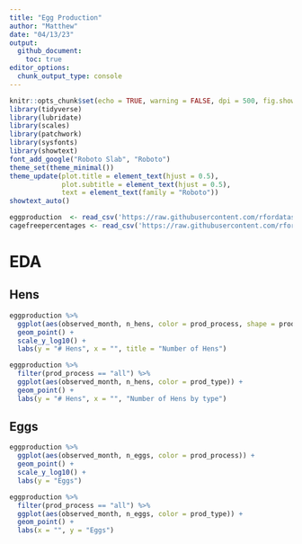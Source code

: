 ```yaml
---
title: "Egg Production"
author: "Matthew"
date: "04/13/23"
output: 
  github_document:
    toc: true
editor_options: 
  chunk_output_type: console
---
```


```r
knitr::opts_chunk$set(echo = TRUE, warning = FALSE, dpi = 500, fig.showtext = TRUE)
library(tidyverse)
library(lubridate)
library(scales)
library(patchwork)
library(sysfonts)
library(showtext)
font_add_google("Roboto Slab", "Roboto")
theme_set(theme_minimal())
theme_update(plot.title = element_text(hjust = 0.5),
             plot.subtitle = element_text(hjust = 0.5),
             text = element_text(family = "Roboto"))
showtext_auto()
```

```r
eggproduction  <- read_csv('https://raw.githubusercontent.com/rfordatascience/tidytuesday/master/data/2023/2023-04-11/egg-production.csv')
cagefreepercentages <- read_csv('https://raw.githubusercontent.com/rfordatascience/tidytuesday/master/data/2023/2023-04-11/cage-free-percentages.csv')
```

# EDA

## Hens

```r
eggproduction %>% 
  ggplot(aes(observed_month, n_hens, color = prod_process, shape = prod_type)) +
  geom_point() +
  scale_y_log10() +
  labs(y = "# Hens", x = "", title = "Number of Hens")

eggproduction %>% 
  filter(prod_process == "all") %>% 
  ggplot(aes(observed_month, n_hens, color = prod_type)) +
  geom_point() +
  labs(y = "# Hens", x = "", "Number of Hens by type")
```

## Eggs

```r
eggproduction %>% 
  ggplot(aes(observed_month, n_eggs, color = prod_process)) +
  geom_point() +
  scale_y_log10() +
  labs(y = "Eggs")

eggproduction %>% 
  filter(prod_process == "all") %>% 
  ggplot(aes(observed_month, n_eggs, color = prod_type)) +
  geom_point() +
  labs(x = "", y = "Eggs")
```
